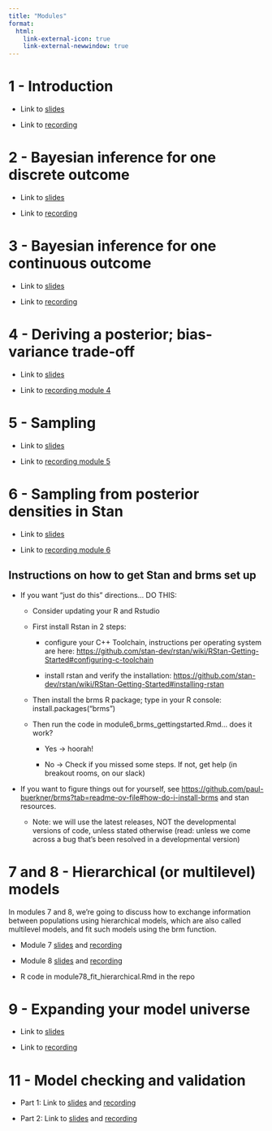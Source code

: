 ```yaml
---
title: "Modules"
format:
  html:
    link-external-icon: true
    link-external-newwindow: true
---
```


# 1 - Introduction

-   Link to [slides](https://umass-my.sharepoint.com/:b:/g/personal/lalkema_umass_edu/EamBX_Oj0AZPs5EP-UU4mXQB8TNldZ2lquLB6-lW2u5x6g)

-   Link to [recording](https://umass-my.sharepoint.com/:v:/g/personal/lalkema_umass_edu/EQXeU01m8PhAtoO-m1ImHJoB9uFc6pvl2OtUnd7HPEVekw?nav=eyJyZWZlcnJhbEluZm8iOnsicmVmZXJyYWxBcHAiOiJPbmVEcml2ZUZvckJ1c2luZXNzIiwicmVmZXJyYWxBcHBQbGF0Zm9ybSI6IldlYiIsInJlZmVycmFsTW9kZSI6InZpZXciLCJyZWZlcnJhbFZpZXciOiJNeUZpbGVzTGlua0NvcHkifX0&e=MyJKns)

# 2 - Bayesian inference for one discrete outcome

-   Link to [slides](https://umass-my.sharepoint.com/:b:/g/personal/lalkema_umass_edu/Ef9SiHIOdqtEvcFkwNcxJyQB5Ngtnqs5QD87FsGNnNWMhg?e=aU8VyT)

-   Link to [recording](https://umass-my.sharepoint.com/:v:/g/personal/lalkema_umass_edu/EZywrcAVZhpDrx8E6CZSBysBLvC_N-rdOH5M1eOimLrR8A?nav=eyJyZWZlcnJhbEluZm8iOnsicmVmZXJyYWxBcHAiOiJPbmVEcml2ZUZvckJ1c2luZXNzIiwicmVmZXJyYWxBcHBQbGF0Zm9ybSI6IldlYiIsInJlZmVycmFsTW9kZSI6InZpZXciLCJyZWZlcnJhbFZpZXciOiJNeUZpbGVzTGlua0NvcHkifX0&e=tsNxbA)

# 3 - Bayesian inference for one continuous outcome

-   Link to [slides](https://umass-my.sharepoint.com/:b:/g/personal/lalkema_umass_edu/EfFKM6AUc7ZLlvTqlzibf8gBmDTQYdSkcv-n1bBJQ5Fpeg?e=FnMWQK)

-   Link to [recording](https://umass-my.sharepoint.com/:v:/g/personal/lalkema_umass_edu/EdpMLra3ZUVAtC_UWqy2OgoBmdmUGYMfdBO2YtZxunxmNA)

# 4 - Deriving a posterior; bias-variance trade-off

-   Link to [slides](https://umass-my.sharepoint.com/:b:/g/personal/lalkema_umass_edu/EdZYMUlDKEdPqShN0AVodisBl3W84toEy8Jemx-HbXT03A?e=WcZa9R)

-   Link to [recording module 4](https://umass-my.sharepoint.com/:v:/g/personal/lalkema_umass_edu/Ec9Xo1JSNhhHmZcnulDAAtMB8ihDSXNjTdA4qhbtofZmiA?nav=eyJyZWZlcnJhbEluZm8iOnsicmVmZXJyYWxBcHAiOiJPbmVEcml2ZUZvckJ1c2luZXNzIiwicmVmZXJyYWxBcHBQbGF0Zm9ybSI6IldlYiIsInJlZmVycmFsTW9kZSI6InZpZXciLCJyZWZlcnJhbFZpZXciOiJNeUZpbGVzTGlua0NvcHkifX0&e=c1N7P0)

# 5 - Sampling

-   Link to [slides](https://umass-my.sharepoint.com/:b:/g/personal/lalkema_umass_edu/ES7fAj6xiIBOv2ps8jZbWPUBnRlgp7JRbw7QIaQ0h6uf0g?e=Kd53O0)

-   Link to [recording module 5](https://umass-my.sharepoint.com/:v:/g/personal/lalkema_umass_edu/EeLVrkVEOV1NrbJ4j-3RMt8B0rfw8TFRdL3iAV8trEnivg?nav=eyJyZWZlcnJhbEluZm8iOnsicmVmZXJyYWxBcHAiOiJPbmVEcml2ZUZvckJ1c2luZXNzIiwicmVmZXJyYWxBcHBQbGF0Zm9ybSI6IldlYiIsInJlZmVycmFsTW9kZSI6InZpZXciLCJyZWZlcnJhbFZpZXciOiJNeUZpbGVzTGlua0NvcHkifX0&e=K7ku4C)

# 6 - Sampling from posterior densities in Stan

-   Link to [slides](https://umass-my.sharepoint.com/:b:/g/personal/lalkema_umass_edu/EZb-edMTnjpApCPRXjDYY9AB6pLYnk5jZsqIyEATzaEGeA?e=vpZmAF)

-   Link to [recording module 6](https://umass-my.sharepoint.com/:v:/g/personal/lalkema_umass_edu/EY0lAsElQm9NgDo2-1BPBGcBtNckfMElA3K7Z5R41ar9rQ?nav=eyJyZWZlcnJhbEluZm8iOnsicmVmZXJyYWxBcHAiOiJPbmVEcml2ZUZvckJ1c2luZXNzIiwicmVmZXJyYWxBcHBQbGF0Zm9ybSI6IldlYiIsInJlZmVycmFsTW9kZSI6InZpZXciLCJyZWZlcnJhbFZpZXciOiJNeUZpbGVzTGlua0NvcHkifX0&e=sIVnYe)

## Instructions on how to get Stan and brms set up

-   If you want “just do this” directions… DO THIS:

    -   Consider updating your R and Rstudio

    -   First install Rstan in 2 steps:

        -   configure your C++ Toolchain, instructions per operating system are here: <https://github.com/stan-dev/rstan/wiki/RStan-Getting-Started#configuring-c-toolchain>

        -   install rstan and verify the installation: <https://github.com/stan-dev/rstan/wiki/RStan-Getting-Started#installing-rstan>

    -   Then install the brms R package; type in your R console: install.packages(“brms")

    -   Then run the code in module6_brms_gettingstarted.Rmd… does it work?

        -   Yes -\> hoorah!

        -   No -\> Check if you missed some steps. If not, get help (in breakout rooms, on our slack)

-   If you want to figure things out for yourself, see <https://github.com/paul-buerkner/brms?tab=readme-ov-file#how-do-i-install-brms> and stan resources.

    -   Note: we will use the latest releases, NOT the developmental versions of code, unless stated otherwise (read: unless we come across a bug that’s been resolved in a developmental version)

# 7 and 8 - Hierarchical (or multilevel) models

In modules 7 and 8, we're going to discuss how to exchange information between populations using hierarchical models, which are also called multilevel models, and fit such models using the brm function.

-   Module 7 [slides](https://umass-my.sharepoint.com/:b:/g/personal/lalkema_umass_edu/ERv8djoD_rdDjCy9a5ayYOQBNDZZt2nBzCCZ2otWzMJgBg?e=zNgf4T) and [recording](https://umass-my.sharepoint.com/:v:/g/personal/lalkema_umass_edu/EYH_zu8bguFNnsMel7NerxIBYwe1geB4bA9_jvviBJs7zw?nav=eyJyZWZlcnJhbEluZm8iOnsicmVmZXJyYWxBcHAiOiJPbmVEcml2ZUZvckJ1c2luZXNzIiwicmVmZXJyYWxBcHBQbGF0Zm9ybSI6IldlYiIsInJlZmVycmFsTW9kZSI6InZpZXciLCJyZWZlcnJhbFZpZXciOiJNeUZpbGVzTGlua0NvcHkifX0&e=UCLcFW)

-   Module 8 [slides](https://umass-my.sharepoint.com/:b:/g/personal/lalkema_umass_edu/EboMuHtYaJRAj3mY_jC0_lUBfY0z5jThL6JWKR9kidRO-g?e=UcKLVO) and [recording](https://umass-my.sharepoint.com/:v:/g/personal/lalkema_umass_edu/EcpihxEcPwlCpH0p2GDT2hcBtlntRxc8dtS0FkYlAWbnZA?nav=eyJyZWZlcnJhbEluZm8iOnsicmVmZXJyYWxBcHAiOiJPbmVEcml2ZUZvckJ1c2luZXNzIiwicmVmZXJyYWxBcHBQbGF0Zm9ybSI6IldlYiIsInJlZmVycmFsTW9kZSI6InZpZXciLCJyZWZlcnJhbFZpZXciOiJNeUZpbGVzTGlua0NvcHkifX0&e=Owprd0)

-   R code in module78_fit_hierarchical.Rmd in the repo

# 9 - Expanding your model universe

-   Link to [slides](https://umass-my.sharepoint.com/:b:/g/personal/lalkema_umass_edu/Ecs9-_WCqp1EsD_2LZPlsAgB3tqXHtWMlKpeOGeWel6lbg?e=Kf0W37)

-   Link to [recording](https://umass-my.sharepoint.com/:v:/g/personal/lalkema_umass_edu/EdycrQ1-Q21AtjZHIb_gEWoBmXWvG3KVr_f1s0jFRqejxQ?nav=eyJyZWZlcnJhbEluZm8iOnsicmVmZXJyYWxBcHAiOiJPbmVEcml2ZUZvckJ1c2luZXNzIiwicmVmZXJyYWxBcHBQbGF0Zm9ybSI6IldlYiIsInJlZmVycmFsTW9kZSI6InZpZXciLCJyZWZlcnJhbFZpZXciOiJNeUZpbGVzTGlua0NvcHkifX0&e=ggaXbO)

# 11 - Model checking and validation

-   Part 1: Link to [slides](https://umass-my.sharepoint.com/:b:/g/personal/lalkema_umass_edu/EdCWK06_qJBAqP2Q8t1VwxYB6QD3Np17JX2UJKFYsgNtTg?e=KwlSOn) and [recording](https://umass-my.sharepoint.com/:v:/g/personal/lalkema_umass_edu/EcuPnMVZGPlJnS3nMWegfKYBwjIxnMgvSQHMh0euPQRAig?nav=eyJyZWZlcnJhbEluZm8iOnsicmVmZXJyYWxBcHAiOiJPbmVEcml2ZUZvckJ1c2luZXNzIiwicmVmZXJyYWxBcHBQbGF0Zm9ybSI6IldlYiIsInJlZmVycmFsTW9kZSI6InZpZXciLCJyZWZlcnJhbFZpZXciOiJNeUZpbGVzTGlua0NvcHkifX0&e=g2gkMO)

-   Part 2: Link to [slides](https://umass-my.sharepoint.com/:b:/g/personal/lalkema_umass_edu/Eah4GZHEWqxEmH2unrE1K5sBAabpl3T5iFakftjaW5Skfw?e=Jbimby) and [recording](https://umass-my.sharepoint.com/:v:/g/personal/lalkema_umass_edu/EQP4XucJknNDpAhIUhBjGosBBkC2N1biDnjdq9ayrCksUQ?nav=eyJyZWZlcnJhbEluZm8iOnsicmVmZXJyYWxBcHAiOiJPbmVEcml2ZUZvckJ1c2luZXNzIiwicmVmZXJyYWxBcHBQbGF0Zm9ybSI6IldlYiIsInJlZmVycmFsTW9kZSI6InZpZXciLCJyZWZlcnJhbFZpZXciOiJNeUZpbGVzTGlua0NvcHkifX0&e=52j7OP)
